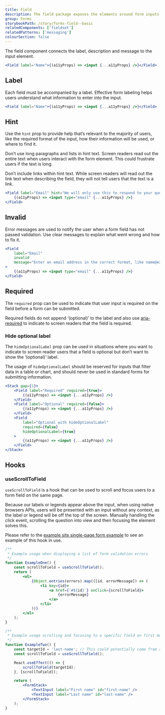 ```yaml
---
title: Field
description: The field package exposes the elements around form inputs, and an API to compose them.
group: Forms
storybookPath: /story/forms-field--basic
relatedComponents: ['fieldset']
relatedPatterns: ['messaging']
colourSection: false
---
```


The field component connects the label, description and message to the input element.

```jsx live
<Field label="Name">{(a11yProps) => <input {...a11yProps} />}</Field>
```

## Label

Each field must be accompanied by a label. Effective form labeling helps users understand what information to enter into the input.

```jsx live
<Field label="Name">{(a11yProps) => <input {...a11yProps} />}</Field>
```

## Hint

Use the `hint` prop to provide help that’s relevant to the majority of users, like the required format of the input, how their information will be used, or where to find it.

Don’t use long paragraphs and lists in hint text. Screen readers read out the entire text when users interact with the form element. This could frustrate users if the text is long.

Don’t include links within hint text. While screen readers will read out the link text when describing the field, they will not tell users that the text is a link.

```jsx live
<Field label="Email" hint="We will only use this to respond to your question">
	{(a11yProps) => <input type="email" {...a11yProps} />}
</Field>
```

## Invalid

Error messages are used to notify the user when a form field has not passed validation. Use clear messages to explain what went wrong and how to fix it.

```jsx live
<Field
	label="Email"
	invalid
	message="Enter an email address in the correct format, like name@example.com"
>
	{(a11yProps) => <input type="email" {...a11yProps} />}
</Field>
```

## Required

The `required` prop can be used to indicate that user input is required on the field before a form can be submitted.

Required fields do not append ‘(optional)’ to the label and also use [aria-required](https://developer.mozilla.org/en-US/docs/Web/Accessibility/ARIA/Attributes/aria-required) to indicate to screen readers that the field is required.

### Hide optional label

The `hideOptionalLabel` prop can be used in situations where you want to indicate to screen reader users that a field is optional but don’t want to show the ‘(optional)’ label.

The usage of `hideOptionalLabel` should be reserved for inputs that filter data in a table or chart, and should never be used in standard forms for submitting information.

```jsx live
<Stack gap={1}>
	<Field label="Required" required={true}>
		{(a11yProps) => <input {...a11yProps} />}
	</Field>
	<Field label="Optional" required={false}>
		{(a11yProps) => <input {...a11yProps} />}
	</Field>
	<Field
		label="Optional with hideOptionalLabel"
		required={false}
		hideOptionalLabel={true}
	>
		{(a11yProps) => <input {...a11yProps} />}
	</Field>
</Stack>
```

## Hooks

### useScrollToField

`useScrollToField` is a hook that can be used to scroll and focus users to a form field on the same page.

Because our labels or legends appear above the input, when using native browsers APIs, users will be presented with an input without any context, as the label or legend will be off the top of the screen. Manually handling the click event, scrolling the question into view and then focusing the element solves this.

Please refer to the [example site single-page form example](/example-site/single-page-form) to see an example of this hook in use.

```jsx
/**
 * Example usage when displaying a list of form validation errors
 */
function ExampleOne() {
	const scrollToField = useScrollToField();
	return (
		<ul>
			{Object.entries(errors).map(([id, errorMessage]) => (
				<li key={id}>
					<a href={`#${id}`} onClick={scrollToField}>
						{errorMessage}
					</a>
				</li>
			))}
		</ul>
	);
}

/**
 * Example usage scrolling and focusing to a specific field on first mount
 */
function ExampleTwo() {
	const targetId = 'last-name'; // This could potentially come from route query params
	const scrollToField = useScrollToField();

	React.useEffect(() => {
		scrollToField(targetId);
	}, [scrollToField]);

	return (
		<FormStack>
			<TextInput label="First name" id="first-name" />
			<TextInput label="Last name" id="last-name" />
		</FormStack>
	);
}
```
